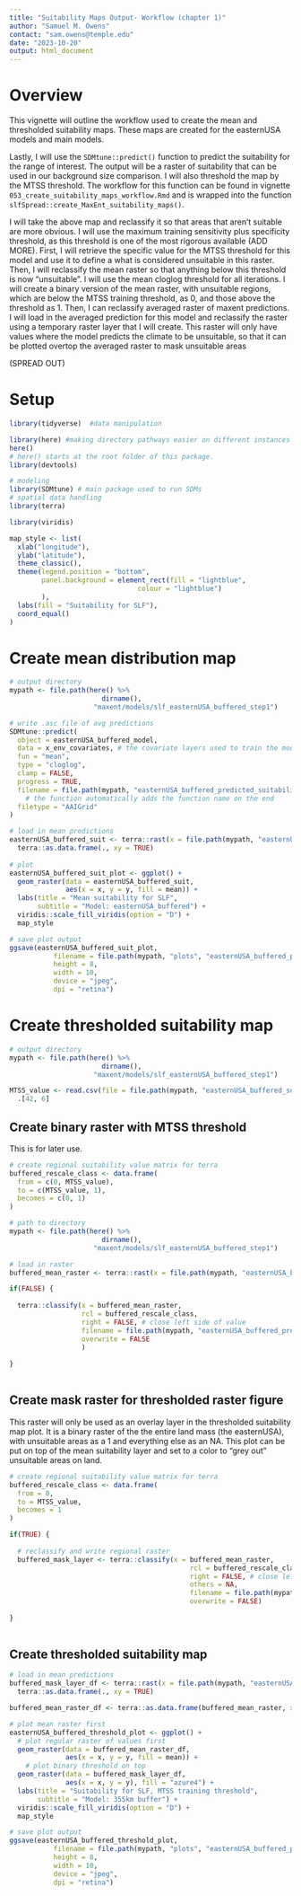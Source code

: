 ```yaml
---
title: "Suitability Maps Output- Workflow (chapter 1)"
author: "Samuel M. Owens"
contact: "sam.owens@temple.edu"
date: "2023-10-20"
output: html_document
---
```


# Overview

This vignette will outline the workflow used to create the mean and thresholded suitability maps. These maps are created for the easternUSA models and main models. 

Lastly, I will use the `SDMtune::predict()` function to predict the suitability for the range of interest. The output will be a raster of suitability that can be used in our background size comparison. I will also threshold the map by the MTSS threshold. The workflow for this function can be found in vignette `053_create_suitability_maps_workflow.Rmd` and is wrapped into the function `slfSpread::create_MaxEnt_suitability_maps()`.

I will take the above map and reclassify it so that areas that aren't suitable are more obvious. I will use the maximum training sensitivity plus specificity threshold, as this threshold is one of the most rigorous available (ADD MORE). First, I will retrieve the specific value for the MTSS threshold for this model and use it to define a what is considered unsuitable in this raster. Then, I will reclassify the mean raster so that anything below this threshold is now "unsuitable". I will use the mean cloglog threshold for all iterations. I will create a binary version of the mean raster, with unsuitable regions, which are below the MTSS training threshold, as 0, and those above the threshold as 1. Then, I can reclassify averaged raster of maxent predictions. I will load in the averaged prediction for this model and reclassify the raster using a temporary raster layer that I will create. This raster will only have values where the model predicts the climate to be unsuitable, so that it can be plotted overtop the averaged raster to mask unsuitable areas

(SPREAD OUT)

# Setup

```r

library(tidyverse)  #data manipulation

library(here) #making directory pathways easier on different instances
here()
# here() starts at the root folder of this package.
library(devtools)

# modeling
library(SDMtune) # main package used to run SDMs
# spatial data handling
library(terra) 

library(viridis)

```

```r

map_style <- list(
  xlab("longitude"),
  ylab("latitude"),
  theme_classic(),
  theme(legend.position = "bottom",
        panel.background = element_rect(fill = "lightblue",
                                colour = "lightblue")
        ),
  labs(fill = "Suitability for SLF"),
  coord_equal() 
)

```

# Create mean distribution map 

```r

# output directory
mypath <- file.path(here() %>% 
                       dirname(),
                     "maxent/models/slf_easternUSA_buffered_step1")

# write .asc file of avg predictions
SDMtune::predict(
  object = easternUSA_buffered_model, 
  data = x_env_covariates, # the covariate layers used to train the model
  fun = "mean", 
  type = "cloglog", 
  clamp = FALSE, 
  progress = TRUE, 
  filename = file.path(mypath, "easternUSA_buffered_predicted_suitability.asc"), 
    # the function automatically adds the function name on the end
  filetype = "AAIGrid"
) 

```

```r

# load in mean predictions
easternUSA_buffered_suit <- terra::rast(x = file.path(mypath, "easternUSA_buffered_predicted_suitability_mean.asc")) %>%
  terra::as.data.frame(., xy = TRUE) 
  
# plot
easternUSA_buffered_suit_plot <- ggplot() +
  geom_raster(data = easternUSA_buffered_suit, 
              aes(x = x, y = y, fill = mean)) +
  labs(title = "Mean suitability for SLF",
       subtitle = "Model: easternUSA_buffered") +
  viridis::scale_fill_viridis(option = "D") +
  map_style

# save plot output
ggsave(easternUSA_buffered_suit_plot, 
           filename = file.path(mypath, "plots", "easternUSA_buffered_predicted_suitability_mean.jpg"),
           height = 8, 
           width = 10,
           device = "jpeg",
           dpi = "retina")

```

# Create thresholded suitability map



```r

# output directory
mypath <- file.path(here() %>% 
                       dirname(),
                     "maxent/models/slf_easternUSA_buffered_step1")

MTSS_value <- read.csv(file = file.path(mypath, "easternUSA_buffered_summary_all_iterations.csv")) %>%
  .[42, 6]

```

## Create binary raster with MTSS threshold

This is for later use.

```r

# create regional suitability value matrix for terra
buffered_rescale_class <- data.frame(
  from = c(0, MTSS_value),
  to = c(MTSS_value, 1),
  becomes = c(0, 1)
)

```

```r

# path to directory
mypath <- file.path(here() %>% 
                       dirname(),
                     "maxent/models/slf_easternUSA_buffered_step1")

# load in raster
buffered_mean_raster <- terra::rast(x = file.path(mypath, "easternUSA_buffered_predicted_suitability_mean.asc"))

if(FALSE) {
  
  terra::classify(x = buffered_mean_raster, 
                  rcl = buffered_rescale_class,
                  right = FALSE, # close left side of value
                  filename = file.path(mypath, "easternUSA_buffered_predicted_suitability_mean_thresholded.asc"), # also write to file
                  overwrite = FALSE
                  ) 
  
}
  
```

## Create mask raster for thresholded raster figure

This raster will only be used as an overlay layer in the thresholded suitability map plot. It is a binary raster of the the entire land mass (the easternUSA), with unsuitable areas as a 1 and everything else as an NA. This plot can be put on top of the mean suitability layer and set to a color to "grey out" unsuitable areas on land. 

```r

# create regional suitability value matrix for terra
buffered_rescale_class <- data.frame(
  from = 0,
  to = MTSS_value,
  becomes = 1
)

if(TRUE) {
  
  # reclassify and write regional raster
  buffered_mask_layer <- terra::classify(x = buffered_mean_raster, 
                                             rcl = buffered_rescale_class,
                                             right = FALSE, # close left side of value
                                             others = NA,
                                             filename = file.path(mypath, "easternUSA_buffered_MTSS_mask_layer.asc"), # also write to file
                                             overwrite = FALSE) 
  
}
  
```

## Create thresholded suitability map

```r
  
# load in mean predictions
buffered_mask_layer_df <- terra::rast(x = file.path(mypath, "easternUSA_buffered_MTSS_mask_layer.asc")) %>%
  terra::as.data.frame(., xy = TRUE)

buffered_mean_raster_df <- terra::as.data.frame(buffered_mean_raster, xy = TRUE)

# plot mean raster first
easternUSA_buffered_threshold_plot <- ggplot() +
  # plot regular raster of values first
  geom_raster(data = buffered_mean_raster_df, 
              aes(x = x, y = y, fill = mean)) +
    # plot binary threshold on top
  geom_raster(data = buffered_mask_layer_df, 
              aes(x = x, y = y), fill = "azure4") +
  labs(title = "Suitability for SLF, MTSS training threshold",
       subtitle = "Model: 355km buffer") +
  viridis::scale_fill_viridis(option = "D") +
  map_style 

# save plot output
ggsave(easternUSA_buffered_threshold_plot, 
           filename = file.path(mypath, "plots", "easternUSA_buffered_predicted_suitability_mean_thresholded.jpg"),
           height = 8, 
           width = 10,
           device = "jpeg",
           dpi = "retina")

```
